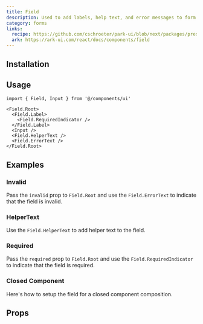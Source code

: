 ```yaml
---
title: Field
description: Used to add labels, help text, and error messages to form fields.
category: forms
links:
  recipe: https://github.com/cschroeter/park-ui/blob/next/packages/preset/src/recipes/field.ts
  ark: https://ark-ui.com/react/docs/components/field
---
```


<ComponentExample name="basic" />

## Installation

<InstallationGuide />

## Usage

```tsx
import { Field, Input } from '@/components/ui'
```

```tsx
<Field.Root>
  <Field.Label>
    <Field.RequiredIndicator />
  </Field.Label>
  <Input />
  <Field.HelperText />
  <Field.ErrorText />
</Field.Root>
```

## Examples

### Invalid

Pass the `invalid` prop to `Field.Root` and use the `Field.ErrorText` to indicate that the field is invalid.

<ComponentExample name="invalid" />

### HelperText

Use the `Field.HelperText` to add helper text to the field.

<ComponentExample name="helper-text" />

### Required

Pass the `required` prop to `Field.Root` and use the `Field.RequiredIndicator` to indicate that the field is required.

<ComponentExample name="required" />

### Closed Component

Here's how to setup the field for a closed component composition.

<ComponentExample name="closed" codeOnly />

## Props